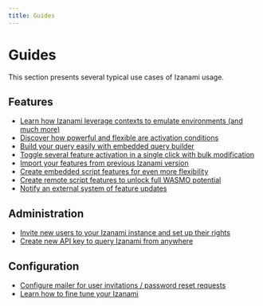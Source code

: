 ```yaml
---
title: Guides
---
```


# Guides

This section presents several typical use cases of Izanami usage.

## Features

- [Learn how Izanami leverage contexts to emulate environments (and much more)](./env-contexts)
- [Discover how powerful and flexible are activation conditions](./multi-conditions-feature)
- [Build your query easily with embedded query builder](./query-builder)
- [Toggle several feature activation in a single click with bulk modification](./bulk-feature-modification)
- [Import your features from previous Izanami version](./import-from-v1)
- [Create embedded script features for even more flexibility](./local-scripts)
- [Create remote script features to unlock full WASMO potential](./remote-script)
- [Notify an external system of feature updates](./webhooks)

## Administration

- [Invite new users to your Izanami instance and set up their rights](./user-invitation)
- [Create new API key to query Izanami from anywhere](./key-configuration)

## Configuration

- [Configure mailer for user invitations / password reset requests](./mailer-configuration)
- [Learn how to fine tune your Izanami](./configuration)
